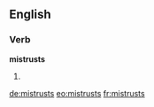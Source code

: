==English==

===Verb===
'''mistrusts'''

# {{en-third-person singular of|mistrust}}

[[de:mistrusts]]
[[eo:mistrusts]]
[[fr:mistrusts]]